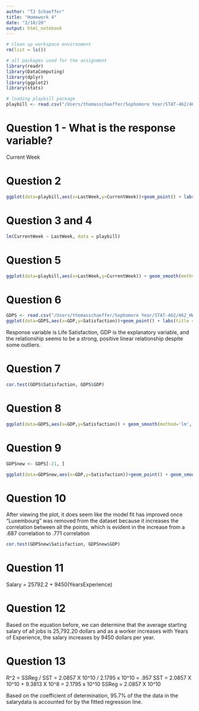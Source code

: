 ```yaml
---
author: "TJ Schaeffer"
title: "Homework 4"
date: "2/18/20"
output: html_notebook
---
```


```r
# clean up workspace environment
rm(list = ls())

# all packages used for the assignment
library(readr)
library(DataComputing)
library(dplyr)
library(ggplot2)
library(stats)
```

```r
# loading playbill package
playbill <- read.csv("/Users/thomasschaeffer/Sophomore Year/STAT-462/462_HW4/playbill.csv")
```

# Question 1 - What is the response variable?
Current Week

# Question 2 
```r
ggplot(data=playbill,aes(x=LastWeek,y=CurrentWeek))+geom_point() + labs(title = "Effect of Last Week on CurrentWeek", subtitle = "TJ Schaeffer")
```

# Question 3 and 4
```r
lm(CurrentWeek ~ LastWeek, data = playbill)
```

# Question 5
```r
ggplot(data=playbill,aes(x=LastWeek,y=CurrentWeek)) + geom_smooth(method='lm', se = FALSE, color = "blue") + geom_point() + labs(title = "Effect of Last Week on CurrentWeek with SRL", subtitle = "TJ Schaeffer")
```

# Question 6
```r
GDPS <- read.csv("/Users/thomasschaeffer/Sophomore Year/STAT-462/462_HW4/GDP_vs_Satisfaction.csv")
ggplot(data=GDPS,aes(x=GDP,y=Satisfaction))+geom_point() + labs(title = "Effect of GDP on Life Satisfaction", subtitle = "TJ Schaeffer")
```
Response variable is Life Satisfaction, GDP is the explanatory variable, and the relationship seems to be a strong, positive linear relationship despite some outliers. 

# Question 7
```r
cor.test(GDPS$Satisfaction, GDPS$GDP)
```

# Question 8
```r
ggplot(data=GDPS,aes(x=GDP,y=Satisfaction)) + geom_smooth(method='lm', se = FALSE, color = "blue") + geom_point() + labs(title = "Effect of GDP on Life Satisfaction with SRL", subtitle = "TJ Schaeffer")
```


# Question 9
```r
GDPSnew <- GDPS[-21, ] 
```

```r
ggplot(data=GDPSnew,aes(x=GDP,y=Satisfaction))+geom_point() + geom_smooth(method = "lm", se = FALSE, color = "blue4") + labs(title = "Effect of GDP on Life Satisfaction w/SRL w/o 'Luxembourg'", subtitle = "TJ Schaeffer")
```

# Question 10
After viewing the plot, it does seem like the model fit has improved once "Luxembourg" was removed from the dataset because it increases the correlation between all the points, which is evident in the increase from a .687 correlation to .771 correlation 
```r
cor.test(GDPSnew$Satisfaction, GDPSnew$GDP)
```

# Question 11
Salary = 25792.2 + 9450(YearsExperience)

# Question 12
Based on the equation before, we can determine that the average starting salary of all jobs is 25,792.20 dollars and as a worker increases with Years of Experience, the salary increases by 9450 dollars per year. 

# Question 13
R^2 = SSReg / SST = 2.0857 X 10^10 / 2.1795 x 10^10 = .957
SST = 2.0857 X 10^10 + 9.3813 X 10^8 = 2.1795 x 10^10
SSReg = 2.0857 X 10^10

Based on the coefficient of determination, 95.7% of the the data in the salarydata is accounted for by the fitted regression line. 